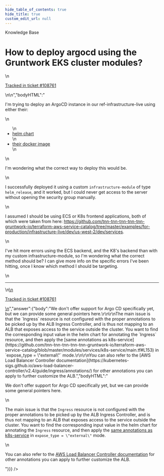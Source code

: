 ```yaml
---
hide_table_of_contents: true
hide_title: true
custom_edit_url: null
---
```



<head>
  <link rel="canonical" href="https://github.com/tnn-tnn-tnn-tnn-tnn-gruntwork-io/knowledge-base/discussions/465" />
</head>

<CenterLayout>
<span className="searchCategory">Knowledge Base</span>
<h1>How to deploy argocd using the Gruntwork EKS cluster modules?</h1>
<GitHub discussion={{"id":"D_kwDOF8slf84APzIm","number":465,"author":{"login":"yorinasub17"},"title":"How to deploy argocd using the Gruntwork EKS cluster modules?","body":"\nI'm trying to deploy an ArgoCD instance in our ref-infrastructure-live using either their:\r\n\r\n- [helm chart](https://github.com/argoproj/argo-helm/tree/main/charts/argo-cd)\r\n- [their docker image](https://hub.docker.com/r/argoproj/argocd)\r\n\r\nI'm wondering what the correct way to deploy this would be. \r\n\r\nI successfully deployed it using a custom `infrastructure-module` of type `helm_release`, and it worked, but I could never get access to the server without opening the security group manually.\r\n\r\nI assumed I should be using ECS or K8s frontend applications, both of which were taken from here: https://github.com/tnn-tnn-tnn-tnn-tnn-gruntwork-io/terraform-aws-service-catalog/tree/master/examples/for-production/infrastructure-live/dev/us-west-2/dev/services.\r\n\r\nI've hit more errors using the ECS backend, and the K8's backend than with my custom infrastructure-module, so I'm wondering what the correct method should be?  I can give more info on the specific errors I've been hitting, once I know which method I should be targeting.\r\n\r\n\n\n---\n\n<ins datetime=\"2022-06-13T19:35:02Z\">\n  <p><a href=\"https://support.gruntwork.io/hc/requests/108761\">Tracked in ticket #108761</a></p>\n</ins>\n","bodyHTML":"<p dir=\"auto\">I'm trying to deploy an ArgoCD instance in our ref-infrastructure-live using either their:</p>\n<ul dir=\"auto\">\n<li><a href=\"https://github.com/argoproj/argo-helm/tree/main/charts/argo-cd\">helm chart</a></li>\n<li><a href=\"https://hub.docker.com/r/argoproj/argocd\" rel=\"nofollow\">their docker image</a></li>\n</ul>\n<p dir=\"auto\">I'm wondering what the correct way to deploy this would be.</p>\n<p dir=\"auto\">I successfully deployed it using a custom <code class=\"notranslate\">infrastructure-module</code> of type <code class=\"notranslate\">helm_release</code>, and it worked, but I could never get access to the server without opening the security group manually.</p>\n<p dir=\"auto\">I assumed I should be using ECS or K8s frontend applications, both of which were taken from here: <a href=\"https://github.com/tnn-tnn-tnn-tnn-tnn-gruntwork-io/terraform-aws-service-catalog/tree/master/examples/for-production/infrastructure-live/dev/us-west-2/dev/services\">https://github.com/tnn-tnn-tnn-tnn-tnn-gruntwork-io/terraform-aws-service-catalog/tree/master/examples/for-production/infrastructure-live/dev/us-west-2/dev/services</a>.</p>\n<p dir=\"auto\">I've hit more errors using the ECS backend, and the K8's backend than with my custom infrastructure-module, so I'm wondering what the correct method should be?  I can give more info on the specific errors I've been hitting, once I know which method I should be targeting.</p>\n<hr>\n<ins datetime=\"2022-06-13T19:35:02Z\">\n  <p dir=\"auto\"><a href=\"https://support.gruntwork.io/hc/requests/108761\" rel=\"nofollow\">Tracked in ticket #108761</a></p>\n</ins>","answer":{"body":"We don't offer support for Argo CD specifically yet, but we can provide some general pointers here.\r\n\r\nThe main issue is that the `Ingress` resource is not configured with the proper annotations to be picked up by the ALB Ingress Controller, and is thus not mapping to an ALB that exposes access to the service outside the cluster. You want to find the corresponding input value in the helm chart for annotating the `Ingress` resource, and then apply the [same annotations as k8s-service](https://github.com/tnn-tnn-tnn-tnn-tnn-gruntwork-io/terraform-aws-service-catalog/blob/master/modules/services/k8s-service/main.tf#L153) in `expose_type = \"external\"` mode.\r\n\r\nYou can also refer to the [AWS Load Balancer Controller documentation](https://kubernetes-sigs.github.io/aws-load-balancer-controller/v2.4/guide/ingress/annotations/) for other annotations you can apply to further customize the ALB.","bodyHTML":"<p dir=\"auto\">We don't offer support for Argo CD specifically yet, but we can provide some general pointers here.</p>\n<p dir=\"auto\">The main issue is that the <code class=\"notranslate\">Ingress</code> resource is not configured with the proper annotations to be picked up by the ALB Ingress Controller, and is thus not mapping to an ALB that exposes access to the service outside the cluster. You want to find the corresponding input value in the helm chart for annotating the <code class=\"notranslate\">Ingress</code> resource, and then apply the <a href=\"https://github.com/tnn-tnn-tnn-tnn-tnn-gruntwork-io/terraform-aws-service-catalog/blob/master/modules/services/k8s-service/main.tf#L153\">same annotations as k8s-service</a> in <code class=\"notranslate\">expose_type = \"external\"</code> mode.</p>\n<p dir=\"auto\">You can also refer to the <a href=\"https://kubernetes-sigs.github.io/aws-load-balancer-controller/v2.4/guide/ingress/annotations/\" rel=\"nofollow\">AWS Load Balancer Controller documentation</a> for other annotations you can apply to further customize the ALB.</p>"}}} />

</CenterLayout>
  

<!-- ##DOCS-SOURCER-START
{
  "sourcePlugin": "github-discussions",
  "hash": "249e24dd66bf998425345ea1dba27bb9"
}
##DOCS-SOURCER-END -->
